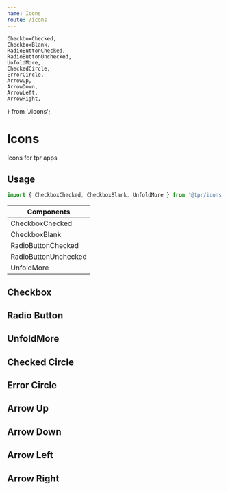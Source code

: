 ```yaml
---
name: Icons
route: /icons
---
```


	CheckboxChecked,
	CheckboxBlank,
	RadioButtonChecked,
	RadioButtonUnchecked,
	UnfoldMore,
	CheckedCircle,
	ErrorCircle,
	ArrowUp,
	ArrowDown,
	ArrowLeft,
	ArrowRight,
} from './icons';

# Icons

Icons for tpr apps

## Usage

```js
import { CheckboxChecked, CheckboxBlank, UnfoldMore } from '@tpr/icons';
```

| Components           |
| -------------------- |
| CheckboxChecked      |
| CheckboxBlank        |
| RadioButtonChecked   |
| RadioButtonUnchecked |
| UnfoldMore           |

## Checkbox

<Playground>
	<CheckboxChecked />
	<CheckboxBlank />
</Playground>

## Radio Button

<Playground>
	<RadioButtonChecked />
	<RadioButtonUnchecked />
</Playground>

## UnfoldMore

<Playground>
	<UnfoldMore />
</Playground>

## Checked Circle

<Playground>
	<CheckedCircle fill="#1e7e34" />
</Playground>

## Error Circle

<Playground>
	<ErrorCircle fill="#a91717" />
</Playground>

## Arrow Up

<Playground>
	<ArrowUp />
</Playground>

## Arrow Down

<Playground>
	<ArrowDown />
</Playground>

## Arrow Left

<Playground>
	<ArrowLeft />
</Playground>

## Arrow Right

<Playground>
	<ArrowRight />
</Playground>
